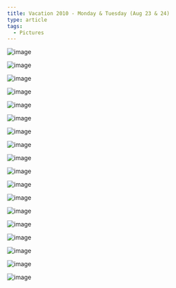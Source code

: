 ```yaml
---
title: Vacation 2010 - Monday & Tuesday (Aug 23 & 24)
type: article
tags:
  - Pictures
---
```


![image](/images/uploads/DSC_6865.jpg)

![image](/images/uploads/DSC_6869.jpg)

![image](/images/uploads/DSC_6873.jpg)

![image](/images/uploads/DSC_6878.jpg)

![image](/images/uploads/DSC_6885.jpg)

![image](/images/uploads/DSC_6894.jpg)

![image](/images/uploads/DSC_6902.jpg)

![image](/images/uploads/DSC_6911.jpg)

![image](/images/uploads/DSC_6912.jpg)

![image](/images/uploads/DSC_6916.jpg)

![image](/images/uploads/DSC_6918.jpg)

![image](/images/uploads/DSC_6920.jpg)

![image](/images/uploads/DSC_6923.jpg)

![image](/images/uploads/DSC_6924.jpg)

![image](/images/uploads/DSC_6945.jpg)

![image](/images/uploads/DSC_6948.jpg)

![image](/images/uploads/DSC_6956.jpg)

![image](/images/uploads/DSC_6962.jpg)
